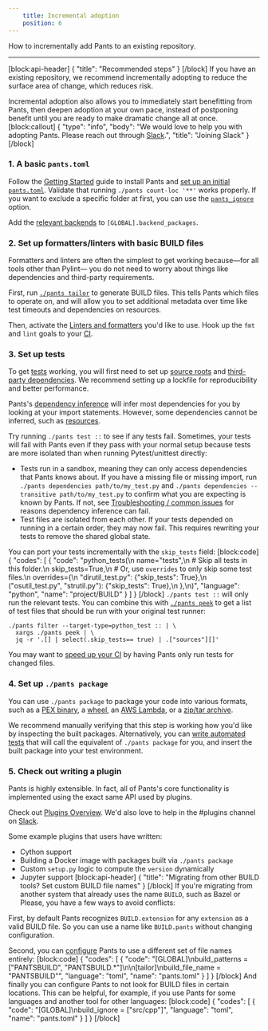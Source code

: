```yaml
---
    title: Incremental adoption
    position: 6
---
```


How to incrementally add Pants to an existing repository.

---

[block:api-header]
{
  "title": "Recommended steps"
}
[/block]
If you have an existing repository, we recommend incrementally adopting to reduce the surface area of change, which reduces risk.

Incremental adoption also allows you to immediately start benefitting from Pants, then deepen adoption at your own pace, instead of postponing benefit until you are ready to make dramatic change all at once.
[block:callout]
{
  "type": "info",
  "body": "We would love to help you with adopting Pants. Please reach out through [Slack](doc:community).",
  "title": "Joining Slack"
}
[/block]
### 1. A basic `pants.toml`

Follow the [Getting Started](doc:getting-started) guide to install Pants and [set up an initial `pants.toml`](doc:initial-configuration). Validate that running `./pants count-loc '**'` works properly. If you want to exclude a specific folder at first, you can use the [`pants_ignore`](https://www.pantsbuild.org/docs/reference-global#section-pants-ignore) option.

Add the [relevant backends](doc:enabling-backends) to `[GLOBAL].backend_packages`.

### 2. Set up formatters/linters with basic BUILD files

Formatters and linters are often the simplest to get working because—for all tools other than Pylint— you do not need to worry about things like dependencies and third-party requirements.

First, run [`./pants tailor`](doc:create-initial-build-files) to generate BUILD files. This tells Pants which files to operate on, and will allow you to set additional metadata over time like test timeouts and dependencies on resources.

Then, activate the [Linters and formatters](doc:python-linters-and-formatters) you'd like to use. Hook up the `fmt` and `lint` goals to your [CI](doc:using-pants-in-ci).

### 3. Set up tests

To get [tests](doc:python-test-goal) working, you will first need to set up [source roots](doc:source-roots) and [third-party dependencies](doc:python-third-party-dependencies). We recommend setting up a lockfile for reproducibility and better performance.

Pants's [dependency inference](doc:targets) will infer most dependencies for you by looking at your import statements. However, some dependencies cannot be inferred, such as [resources](doc:resources).

Try running `./pants test ::` to see if any tests fail. Sometimes, your tests will fail with Pants even if they pass with your normal setup because tests are more isolated than when running Pytest/unittest directly:

* Tests run in a sandbox, meaning they can only access dependencies that Pants knows about. If you have a missing file or missing import, run `./pants dependencies path/to/my_test.py` and `./pants dependencies --transitive path/to/my_test.py` to confirm what you are expecting is known by Pants. If not, see [Troubleshooting / common issues](doc:troubleshooting) for reasons dependency inference can fail.
* Test files are isolated from each other. If your tests depended on running in a certain order, they may now fail. This requires rewriting your tests to remove the shared global state.

You can port your tests incrementally with the `skip_tests` field:
[block:code]
{
  "codes": [
    {
      "code": "python_tests(\n    name=\"tests\",\n    # Skip all tests in this folder.\n    skip_tests=True,\n    # Or, use `overrides` to only skip some test files.\n    overrides={\n        \"dirutil_test.py\": {\"skip_tests\": True},\n        (\"osutil_test.py\", \"strutil.py\"): {\"skip_tests\": True},\n    },\n)",
      "language": "python",
      "name": "project/BUILD"
    }
  ]
}
[/block]
`./pants test ::` will only run the relevant tests. You can combine this with [`./pants peek`](doc:project-introspection) to get a list of test files that should be run with your original test runner:

```
./pants filter --target-type=python_test :: | \
  xargs ./pants peek | \
  jq -r '.[] | select(.skip_tests== true) | .["sources"][]'
```

You may want to [speed up your CI](doc:using-pants-in-ci) by having Pants only run tests for changed files.

### 4. Set up `./pants package`

You can use `./pants package` to package your code into various formats, such as a [PEX binary](doc:python-package-goal), a [wheel](doc:python-setup-py-goal), an [AWS Lambda](doc:awslambda-python), or a [zip/tar archive](doc:resources).

We recommend manually verifying that this step is working how you'd like by inspecting the built packages. Alternatively, you can [write automated tests](doc:python-test-goal) that will call the equivalent of `./pants package` for you, and insert the built package into your test environment.

### 5. Check out writing a plugin

Pants is highly extensible. In fact, all of Pants's core functionality is implemented using the exact same API used by plugins.

Check out [Plugins Overview](doc:plugins-overview). We'd also love to help in the #plugins channel on [Slack](doc:community).

Some example plugins that users have written:

* Cython support
* Building a Docker image with packages built via `./pants package`
* Custom `setup.py` logic to compute the `version` dynamically
* Jupyter support
[block:api-header]
{
  "title": "Migrating from other BUILD tools? Set custom BUILD file names"
}
[/block]
If you're migrating from another system that already uses the name `BUILD`, such as Bazel or Please, you have a few ways to avoid conflicts:

First, by default Pants recognizes `BUILD.extension` for any `extension` as a valid BUILD file. So you can use a name like `BUILD.pants` without changing configuration.

Second, you can [configure](doc:reference-global#section-build-patterns) Pants to use a different set of file names entirely:
[block:code]
{
  "codes": [
    {
      "code": "[GLOBAL]\nbuild_patterns = [\"PANTSBUILD\", \"PANTSBUILD.*\"]\n\n[tailor]\nbuild_file_name = \"PANTSBUILD\"",
      "language": "toml",
      "name": "pants.toml"
    }
  ]
}
[/block]
And finally you can configure Pants to not look for BUILD files in certain locations. This can be helpful, for example, if you use Pants for some languages and another tool for other languages:
[block:code]
{
  "codes": [
    {
      "code": "[GLOBAL]\nbuild_ignore = [\"src/cpp\"]",
      "language": "toml",
      "name": "pants.toml"
    }
  ]
}
[/block]